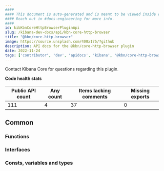 ```yaml
---
####
#### This document is auto-generated and is meant to be viewed inside our experimental, new docs system.
#### Reach out in #docs-engineering for more info.
####
id: kibKbnCoreHttpBrowserPluginApi
slug: /kibana-dev-docs/api/kbn-core-http-browser
title: "@kbn/core-http-browser"
image: https://source.unsplash.com/400x175/?github
description: API docs for the @kbn/core-http-browser plugin
date: 2022-11-24
tags: ['contributor', 'dev', 'apidocs', 'kibana', '@kbn/core-http-browser']
---
```




Contact Kibana Core for questions regarding this plugin.

**Code health stats**

| Public API count  | Any count | Items lacking comments | Missing exports |
|-------------------|-----------|------------------------|-----------------|
| 111 | 4 | 37 | 0 |

## Common

### Functions
<DocDefinitionList data={kbnCoreHttpBrowserObj.common.functions}/>

### Interfaces
<DocDefinitionList data={kbnCoreHttpBrowserObj.common.interfaces}/>

### Consts, variables and types
<DocDefinitionList data={kbnCoreHttpBrowserObj.common.misc}/>

